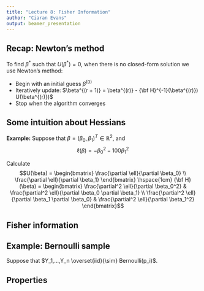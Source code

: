 ```yaml
---
title: "Lecture 8: Fisher Information"
author: "Ciaran Evans"
output: beamer_presentation
---
```


## Recap: Newton's method

To find $\beta^*$ such that $U(\beta^*) = 0$, when there is no closed-form solution we use Newton's method:

* Begin with an initial guess $\beta^{(0)}$
* Iteratively update: $\beta^{(r + 1)} = \beta^{(r)} - {\bf H}^{-1}(\beta^{(r)}) U(\beta^{(r)})$
* Stop when the algorithm converges

\vspace{3cm}

## Some intuition about Hessians

**Example:** Suppose that $\beta = (\beta_0, \beta_1)^T \in \mathbb{R}^2$, and
$$\ell(\beta) = - \beta_0^2 - 100 \beta_1^2$$

Calculate
$$U(\beta) = \begin{bmatrix}
\frac{\partial \ell}{\partial \beta_0} \\
\frac{\partial \ell}{\partial \beta_1}
\end{bmatrix} \hspace{1cm} {\bf H}(\beta) = \begin{bmatrix}
\frac{\partial^2 \ell}{\partial \beta_0^2} & \frac{\partial^2 \ell}{\partial \beta_0 \partial \beta_1} \\
\frac{\partial^2 \ell}{\partial \beta_1 \partial \beta_0} & \frac{\partial^2 \ell}{\partial \beta_1^2}
\end{bmatrix}$$

\vspace{3cm}


## Fisher information


## Example: Bernoulli sample

Suppose that $Y_1,...,Y_n \overset{iid}{\sim} Bernoulli(p_i)$.

\vspace{6cm}


## Properties